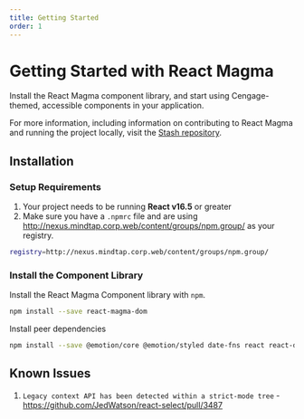 ```yaml
---
title: Getting Started
order: 1
---
```


# Getting Started with React Magma

Install the React Magma component library, and start using Cengage-themed, accessible components in your application.

For more information, including information on contributing to React Magma and running the project locally, visit the [Stash repository](http://stash.corp.web:7990/projects/FRONT/repos/react-magma/browse).

## Installation

### Setup Requirements

1. Your project needs to be running **React v16.5** or greater
2. Make sure you have a `.npmrc` file and are using http://nexus.mindtap.corp.web/content/groups/npm.group/ as your registry.

```sh
registry=http://nexus.mindtap.corp.web/content/groups/npm.group/
```

### Install the Component Library

Install the React Magma Component library with `npm`.

```sh
npm install --save react-magma-dom
```

Install peer dependencies

```sh
npm install --save @emotion/core @emotion/styled date-fns react react-dom react-select uuid react-magma-icons
```

## Known Issues

1. `Legacy context API has been detected within a strict-mode tree` - https://github.com/JedWatson/react-select/pull/3487
